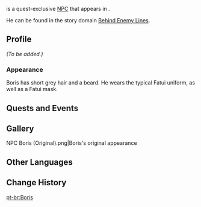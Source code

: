 {{Meta
<!-- Remove this template after adding the missing info -->
|missing_NPC_profile  = yes
}}
{{Character Infobox
|type             = Quest NPC
|image            = NPC Boris.png
|region           = Snezhnaya
|location         = Mondstadt
|affiliation      = Fatui
}}
{{Lang|'''Boris'''|ru=Борис|ru_rm=Boris}} is a quest-exclusive [[NPC]] that appears in {{Quest|Through the Motions, to the Heart}}.

He can be found in the story domain [[Behind Enemy Lines]].
<!--
==Location==
<gallery>
NPC Location Boris.png|Boris' location
NPC Location Boris Context.png|Additional context
</gallery>
-->

==Profile==
''(To be added.)''

===Appearance===
Boris has short grey hair and a beard. He wears the typical Fatui uniform, as well as a Fatui mask.

==Quests and Events==
{{Quests and Events}}

==Gallery==
<gallery>
NPC Boris (Original).png|Boris's original appearance
</gallery>

==Other Languages==
{{Other Languages
|default_hidden = 1
|en      = Boris
|zhs     = 鲍里斯
|zhs_rm  = Bàolǐsī
|zht     = 鮑里斯
|zht_rm  = Bàolǐsī
|ja      = ボリス
|ja_rm   = Borisu
|ko      = 보리스
|es      = Boris
|fr      = Boris
|ru      = Борис
|th      = Boris
|vi      = Boris
|de      = Boris
|id      = Boris
|pt      = Boris
|tr      = Boris
|it      = Boris
}}

==Change History==
{{Change History|1.5}}

[[pt-br:Boris]]